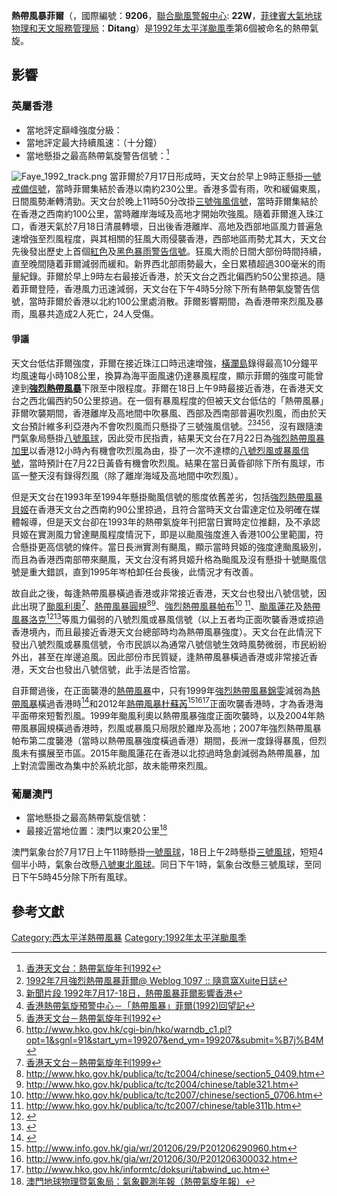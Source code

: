 {{noteTA
|G1=Weather
|G2=Typhoon
|G3=TyphoonOld
|G4=單位
|G5=地名
|1=zh-cn:暴雨; zh-tw:豪雨; zh-hk:暴雨
|2=zh-cn:洪涝; zh-tw:淹水; zh-hk:水浸
}}
{{Infobox Hurricane
|Name=熱帶風暴菲爾<br />{{lang|en|Tropical Storm Faye}}
|Type=熱帶風暴
|Year=1992
|Basin=WPac
|Image location=Faye Jul 18 1992 0019Z.png
|Image name=7月18日接近香港的菲爾
|Formed=1992年7月14日
|Dissipated=1992年7月18日
|1-min winds=55
|10-min winds=35
|Pressure=1000 <!-- JMA data -->
|Gusts- JMA data -->
|Damages=
|Fatalities=2人
|Areas=[[英屬香港|英屬香港]]、[[中華人民共和國|中國大陸]]
|Hurricane season=[[1992年太平洋台风季|1992年太平洋台风季]]
}}

'''熱帶風暴菲爾'''（{{lang-en|'''Tropical Storm Faye'''}}，國際編號：'''9206'''，[[聯合颱風警報中心|聯合颱風警報中心]]: '''22W'''，[[菲律賓大氣地球物理和天文服務管理局|菲律賓大氣地球物理和天文服務管理局]]：'''Ditang'''）是[[1992年太平洋颱風季|1992年太平洋颱風季]]第6個被命名的熱帶氣旋。

==影響==
===英屬香港===
*當地評定巔峰強度分級：{{熱帶氣旋等級|HKO=2}}
*當地評定最大持續風速：{{convert|85|km/h|m/s kn}}（十分鐘）
*當地懸掛之最高熱帶氣旋警告信號：{{HKTY|3}}<ref name="hk">[http://www.hko.gov.hk/publica/tc/tc1992.pdf 香港天文台：熱帶氣旋年刊1992]</ref>
[[File:Faye_1992_track.png|thumb]]
{{HKTY Wind|hour|長洲=79|赤鱲角=|西貢=31|啟德=51|青衣=59|流浮山=76|打鼓嶺=34|沙田=34|Remark=此圖假設菲爾襲港時，天文台已引入8個指定自動氣象站作指標。}}
當菲爾於7月17日形成時，天文台於早上9時正懸掛[[一號戒備信號|一號戒備信號]]，當時菲爾集結於香港以南約230公里。香港多雲有雨，吹和緩偏東風，日間風勢漸轉清勁。天文台於晚上11時50分改掛[[三號強風信號|三號強風信號]]，當時菲爾集結於在香港之西南約100公里，當時離岸海域及高地才開始吹強風。隨着菲爾進入珠江口，香港天氣於7月18日清晨轉壞，日出後香港離岸、高地及西部地區風力普遍急速增強至烈風程度，與其相關的狂風大雨侵襲香港，西部地區雨勢尤其大，天文台先後發出歷史上首個[[香港暴雨警告信號|紅色]]及[[香港暴雨警告信號|黑色暴雨警告信號]]。狂風大雨於日間大部份時間持續，直至晚間隨着菲爾減弱而緩和。新界西北部雨勢最大，全日累積超過300毫米的雨量紀錄。菲爾於早上9時左右最接近香港，於天文台之西北偏西約50公里掠過。隨着菲爾登陸，香港風力迅速減弱，天文台在下午4時5分除下所有熱帶氣旋警告信號，當時菲爾於香港以北約100公里處消散。菲爾影響期間，為香港帶來烈風及暴雨，風暴共造成2人死亡，24人受傷。

====爭議====
天文台低估菲爾強度，菲爾在接近珠江口時迅速增強，[[橫瀾島|橫瀾島]]錄得最高10分鐘平均風速每小時108公里，換算為海平面風速仍達暴風程度，顯示菲爾的強度可能曾達到'''[[強烈熱帶風暴|強烈熱帶風暴]]'''下限至中限程度。菲爾在18日上午9時最接近香港，在香港天文台之西北偏西約50公里掠過。在一個有暴風程度的但被天文台低估的「熱帶風暴」菲爾吹襲期間，香港離岸及高地間中吹暴風、西部及西南部普遍吹烈風，而由於天文台預計維多利亞港內不會吹烈風而只懸掛了三號強風信號。<ref>[http://blog.xuite.net/weather1097/hkblog/146447807-1992%E5%B9%B47%E6%9C%88%E5%BC%B7%E7%83%88%E7%86%B1%E5%B8%B6%E9%A2%A8%E6%9A%B4%E8%8F%B2%E7%88%BE 1992年7月強烈熱帶風暴菲爾@ Weblog 1097 :: 隨意窩Xuite日誌]</ref><ref>[https://www.youtube.com/watch?v=8wSWfNbcr4Q 新聞片段 1992年7月17-18日，熱帶風暴菲爾影響香港]</ref><ref>[http://hkswcdb.greatnow.com/hkswcdb/199098/92faye.html 香港熱帶氣旋預警中心－「熱帶風暴」菲爾(1992)回望記]</ref><ref>[http://www.hko.gov.hk/publica/tc/tc1992.pdf 香港天文台－熱帶氣旋年刊1992]</ref><ref>http://www.hko.gov.hk/cgi-bin/hko/warndb_c1.pl?opt=1&sgnl=91&start_ym=199207&end_ym=199207&submit=%B7j%B4M</ref>，沒有跟隨澳門氣象局懸掛[[八號風球_(澳門)|八號風球]]，因此受市民指責，結果天文台在7月22日為[[1992年太平洋颱風季#強烈熱帶風暴加里_(Gary)|強烈熱帶風暴加里]]以香港12小時內有機會吹烈風為由，掛了一次不達標的[[八號烈風或暴風信號|八號烈風或暴風信號]]，當時預計在7月22日黃昏有機會吹烈風。結果在當日黃昏卻除下所有風球，市區一整天沒有錄得烈風（除了離岸海域及高地間中吹烈風）。

但是天文台在1993年至1994年懸掛颱風信號的態度依舊差劣，包括[[強烈熱帶風暴貝姬_(1993年)|強烈熱帶風暴貝姬]]在香港天文台之西南約90公里掠過，且符合當時天文台雷達定位及明確在媒體報導，但是天文台卻在1993年的熱帶氣旋年刊把當日實時定位推翻，及不承認貝姬在實測風力曾達颶風程度情況下，即是以颱風強度進入香港100公里範圍，符合懸掛更高信號的條件。當日長洲實測有颶風，顯示當時貝姬的強度達颱風級別，而且為香港西南部帶來颶風，天文台沒有將貝姬升格為颱風及沒有懸掛十號颶風信號是重大錯誤，直到1995年岑柏卸任台長後，此情況才有改善。

故自此之後，每逢熱帶風暴橫過香港或非常接近香港，天文台也發出八號信號，因此出現了[[颱風利奧|颱風利奧]]<ref>[http://www.hko.gov.hk/publica/tc/tc1999.pdf 香港天文台－熱帶氣旋年刊1999]</ref>、[[熱帶風暴圓規_(2004年)|熱帶風暴圓規]]<ref>http://www.hko.gov.hk/publica/tc/tc2004/chinese/section5_0409.htm</ref><ref>http://www.hko.gov.hk/publica/tc/tc2004/chinese/table321.htm</ref>、[[強烈熱帶風暴帕布_(2007年)|強烈熱帶風暴帕布]]<ref>http://www.hko.gov.hk/publica/tc/tc2007/chinese/section5_0706.htm</ref> <ref>http://www.hko.gov.hk/publica/tc/tc2007/chinese/table311b.htm</ref>、[[颱風蓮花_(2015年)|颱風蓮花]]及[[熱帶風暴洛克_(2017年)|熱帶風暴洛克]]<ref>{{Cite web |url=http://www.weather.gov.hk/informtc/roke17/report_uc.htm |title=存档副本 |access-date=2018-07-05 |archive-url=https://web.archive.org/web/20171116010806/http://www.weather.gov.hk/informtc/roke17/report_uc.htm |archive-date=2017-11-16 |dead-url=yes }}</ref><ref>{{Cite web |url=http://www.weather.gov.hk/press/SP/pre20150709_uc.htm |title=存档副本 |access-date=2016-12-11 |archive-url=https://web.archive.org/web/20170730202352/http://www.weather.gov.hk/press/SP/pre20150709_uc.htm |archive-date=2017-07-30 |dead-url=yes }}</ref>等風力偏弱的八號烈風或暴風信號（以上五者均正面吹襲香港或掠過香港境內，而且最接近香港天文台總部時均為熱帶風暴強度）。天文台在此情況下發出八號烈風或暴風信號，令市民誤以為通常八號信號生效時風勢微弱，市民紛紛外出，甚至在岸邊追風。因此部份市民質疑，逢熱帶風暴橫過香港或非常接近香港，天文台也發出八號信號，此手法是否恰當。

自菲爾過後，在正面襲港的[[熱帶風暴|熱帶風暴]]中，只有1999年[[強烈熱帶風暴錦雯|強烈熱帶風暴錦雯]]減弱為[[熱帶風暴|熱帶風暴]]橫過香港時<ref>{{en}}{{cite web|url=http://www.hko.gov.hk/publica/tnl/tnl081.pdf|title=Probability of Occurrence of Gales in the Harbour Area of Hong Kong during the Passage of Tropical Cyclones|publisher=[[香港天文台|香港天文台]]|date=2004}}</ref>和2012年[[熱帶風暴杜蘇芮_(2012年)|熱帶風暴杜蘇芮]]<ref>http://www.info.gov.hk/gia/wr/201206/29/P201206290960.htm</ref><ref>http://www.info.gov.hk/gia/wr/201206/30/P201206300032.htm</ref><ref>http://www.hko.gov.hk/informtc/doksuri/tabwind_uc.htm</ref>正面吹襲香港時，才為香港海平面帶來短暫烈風。1999年颱風利奧以熱帶風暴強度正面吹襲時，以及2004年熱帶風暴圓規橫過香港時，烈風或暴風只局限於離岸及高地；2007年強烈熱帶風暴帕布第二度襲港（當時以熱帶風暴強度橫過香港）期間，長洲一度錄得暴風，但烈風未有擴展至市區。2015年颱風蓮花在香港以北掠過時急劇減弱為熱帶風暴，加上對流雲團改為集中於系統北部，故未能帶來烈風。

===葡屬澳門===
*當地懸掛之最高熱帶氣旋信號：{{MOTY|8NE}}
*最接近當地位置：澳門以東20公里<ref name="MAC">[http://www.smg.gov.mo/www/ccaa/report/pdf/TY_Y/TY_2015.pdf 澳門地球物理暨氣象局：氣象觀測年報（熱帶氣旋年報）]</ref>
澳門氣象台於7月17日上午11時懸掛[[一號風球_(澳門)|一號風球]]，18日上午2時懸掛[[三號風球_(澳門)|三號風球]]，短短4個半小時，氣象台改懸[[八號風球_(澳門)|八號東北風球]]。同日下午1時，氣象台改懸三號風球，至同日下午5時45分除下所有風球。

==參考文獻==
{{reflist}}
{{澳門颱風}}

[[Category:西太平洋熱帶風暴|Category:西太平洋熱帶風暴]]
[[Category:1992年太平洋颱風季|Category:1992年太平洋颱風季]]